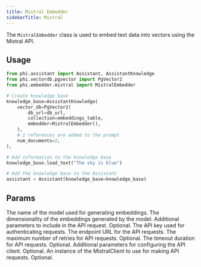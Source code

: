 ```yaml
---
title: Mistral Embedder
sidebarTitle: Mistral
---
```


The `MistralEmbedder` class is used to embed text data into vectors using the Mistral API.

## Usage

```python
from phi.assistant import Assistant, AssistantKnowledge
from phi.vectordb.pgvector import PgVector2
from phi.embedder.mistral import MistralEmbedder

# Create knowledge base
knowledge_base=AssistantKnowledge(
    vector_db=PgVector2(
        db_url=db_url,
        collection=embeddings_table,
        embedder=MistralEmbedder(),
    ),
    # 2 references are added to the prompt
    num_documents=2,
),

# Add information to the knowledge base
knowledge_base.load_text("The sky is blue")

# Add the knowledge base to the Assistant
assistant = Assistant(knowledge_base=knowledge_base)
```

## Params

<ResponseField name="model" type="str" default="mistral-embed">
  The name of the model used for generating embeddings.
</ResponseField>
<ResponseField name="dimensions" type="int" default="1024">
  The dimensionality of the embeddings generated by the model.
</ResponseField>
<ResponseField name="request_params" type="Optional[Dict[str, Any]]">
  Additional parameters to include in the API request. Optional.
</ResponseField>
<ResponseField name="api_key" type="str">
  The API key used for authenticating requests.
</ResponseField>
<ResponseField name="endpoint" type="str">
  The endpoint URL for the API requests.
</ResponseField>
<ResponseField name="max_retries" type="Optional[int]">
  The maximum number of retries for API requests. Optional.
</ResponseField>
<ResponseField name="timeout" type="Optional[int]">
  The timeout duration for API requests. Optional.
</ResponseField>
<ResponseField name="client_params" type="Optional[Dict[str, Any]]">
  Additional parameters for configuring the API client. Optional.
</ResponseField>
<ResponseField name="mistral_client" type="Optional[MistralClient]">
  An instance of the MistralClient to use for making API requests. Optional.
</ResponseField>
